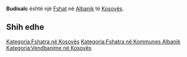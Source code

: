 {{Fshat në Kosovës
 | Emri                = Budisalc
| sqi_D_name = Budisalc
| sqi_D_FULL_NAME_RO = Budisalc
| sqi_D_FULL_NAME_ND_RO = Budisalc
| sqi_D_SORT_NAME_RG = BUDISALC
| sqi_D_FULL_NAME_RG = Budisalc
| sqi_D_FULL_NAME_ND_RG = Budisalc
| sqi_V_name = Budisavc
| sqi_V_FULL_NAME_RO = Budisavc Budisallc Budisallci Butisafc Butisalsi
| sqi_V_FULL_NAME_ND_RO = Budisavc Budisallc Budisallci Butisafc Butisalsi
| sqi_V_SORT_NAME_RG = BUDISAVC BUDISALLC BUDISALLCI BUTISAFC BUTISALSI
| sqi_V_FULL_NAME_RG = Budisavc Budisallc Budisallci Butisafc Butisalsi
| sqi_V_FULL_NAME_ND_RG = Budisavc Budisallc Budisallci Butisafc Butisalsi
| srp_N_name = Budisavci
| srp_N_FULL_NAME_RO = Budisavci
| srp_N_FULL_NAME_ND_RO = Budisavci
| srp_N_SORT_NAME_RG = BUDISAVCI
| srp_N_FULL_NAME_RG = Budisavci
| srp_N_FULL_NAME_ND_RG = Budisavci
| srp_NS_name = Будисавци
| srp_NS_FULL_NAME_RO = Будисавци
| srp_NS_FULL_NAME_ND_RO = Будисавци
| srp_NS_SORT_NAME_RG = БУДИСАВЦИ
| srp_NS_FULL_NAME_RG = Будисавци
| srp_NS_FULL_NAME_ND_RG = Будисавци
| std_V_name = Butisals
| std_V_FULL_NAME_RO = Butisals
| std_V_FULL_NAME_ND_RO = Butisals
| std_V_SORT_NAME_RG = BUTISALS
| std_V_FULL_NAME_RG = Butisals
| std_V_FULL_NAME_ND_RG = Butisals

 | Emri (Rasa dhanore) = 
 | Figura              = 
 | Shteti              = Kosovo
 | Komuna              = Albanik
 | Kodi postar         = 
 | Sipërfaqja          = 

 | Popullsia           = 

 | Regj. i popullsisë  = 
 | Dend. e popullsisë  = 
 | Faqja zyrtare       = 
 <!--- Koordinatat ----> 
 | Gjerësia            = 42.666389
 | Gjatësia            = 20.495556
 | Lartësia            = 
}}
'''Budisalc''' është një [[Fshat]] në [[Albanik]] të [[Kosovës]].

<!-- == Gjeografia == -->
<!-- == Historia == -->
<!-- == Demografia == -->
== Shih edhe ==
{{Komuna Albanik}}
{{Kosovo-Administrata-Cung}}

[[Kategoria:Fshatra në Kosovës]]
[[Kategoria:Fshatra në Kommunes Albanik]]
[[Kategoria:Vendbanime në Kosovës]]